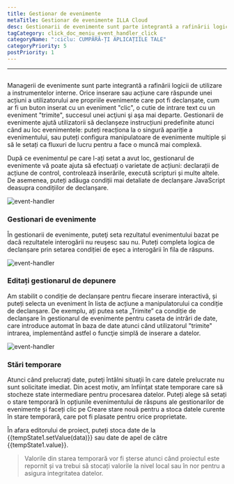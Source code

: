 ```yaml
---
title: Gestionar de evenimente
metaTitle: Gestionar de evenimente ILLA Cloud
desc: Gestionarii de evenimente sunt parte integrantă a rafinării logicii utilizării uneltelor interne
tagCategory: click_doc_meniu_event_handler_click
categoryName: ":ciclu: CUMPĂRĂ-ȚI APLICAȚIILE TALE"
categoryPriority: 5
postPriority: 1
---
```


* * *

## <h2 hidden>Event handler</h2>

Managerii de evenimente sunt parte integrantă a rafinării logicii de utilizare a instrumentelor interne. Orice inserare sau acțiune care răspunde unei acțiuni a utilizatorului are propriile evenimente care pot fi declanșate, cum ar fi un buton inserat cu un eveniment "clic", o cutie de intrare text cu un eveniment "trimite", succesul unei acţiuni şi aşa mai departe. Gestionarii de evenimente ajută utilizatorii să declanșeze instrucțiuni predefinite atunci când au loc evenimentele: puteți reacționa la o singură apariție a evenimentului, sau puteți configura manipulatoare de evenimente multiple și să le setați ca fluxuri de lucru pentru a face o muncă mai complexă.

După ce evenimentul pe care l-ați setat a avut loc, gestionarul de evenimente vă poate ajuta să efectuați o varietate de acțiuni: declarații de acțiune de control, controlează inserările, execută scripturi și multe altele. De asemenea, puteți adăuga condiții mai detaliate de declanșare JavaScript deasupra condițiilor de declanșare.

<img alt="event-handler" src='https://cdn.illacloud.com/official-website/img/official-site/event-handler-01.png' />

### Gestionari de evenimente

În gestionarii de evenimente, puteţi seta rezultatul evenimentului bazat pe dacă rezultatele interogării nu reuşesc sau nu. Puteți completa logica de declanșare prin setarea condiției de eșec a interogării în fila de răspuns.

<img alt="event-handler" src='https://cdn.illacloud.com/official-website/img/official-site/event-handler-02.png' />

### Editați gestionarul de depunere

Am stabilit o condiție de declanșare pentru fiecare inserare interactivă, și puteți selecta un eveniment în lista de acțiune a manipulatorului ca condiție de declanșare. De exemplu, ați putea seta „Trimite” ca condiție de declanșare în gestionarul de evenimente pentru caseta de intrări de date, care introduce automat în baza de date atunci când utilizatorul "trimite" intrarea, implementând astfel o funcţie simplă de inserare a datelor.

<img alt="event-handler" src='https://cdn.illacloud.com/official-website/img/official-site/event-handler-03.png' />

### Stări temporare

Atunci când prelucraţi date, puteţi întâlni situaţii în care datele prelucrate nu sunt solicitate imediat. Din acest motiv, am înfiinţat state temporare care să stocheze state intermediare pentru procesarea datelor. Puteți alege să setați o stare temporară în opțiunile evenimentului de răspuns ale gestionarilor de evenimente și faceți clic pe Creare stare nouă pentru a stoca datele curente în stare temporară, care pot fi plasate pentru orice proprietate.

În afara editorului de proiect, puteți stoca date de la {{tempState1.setValue(data)}} sau date de apel de către {{tempState1.value}}.

> Valorile din starea temporară vor fi șterse atunci când proiectul este repornit și va trebui să stocați valorile la nivel local sau în nor pentru a asigura integritatea datelor.
